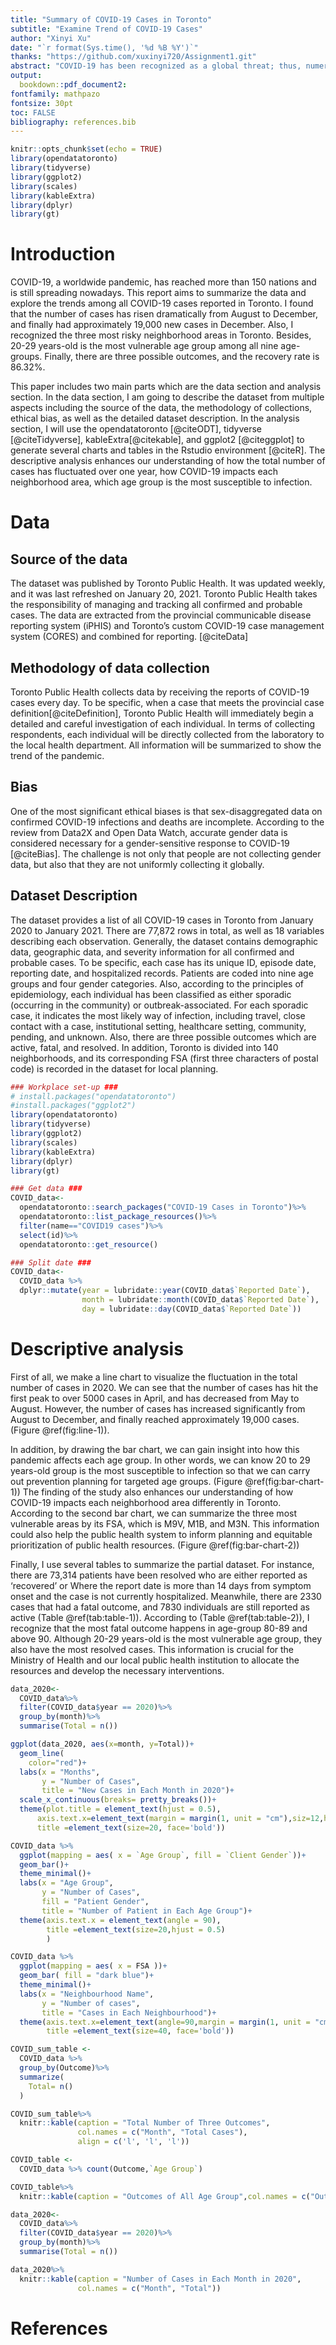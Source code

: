 ---
title: "Summary of COVID-19 Cases in Toronto"
subtitle: "Examine Trend of COVID-19 Cases"
author: "Xinyi Xu"
date: "`r format(Sys.time(), '%d %B %Y')`"
thanks: "https://github.com/xuxinyi720/Assignment1.git"
abstract: "COVID-19 has been recognized as a global threat; thus, numerous studies have been conducted in order to control and prevent this pandemic. I am going to use the dataset from Toronto Public Healthto summarize and analyze data to find how the pandemic is evolving, and assess severity and risk in Toronto. It is crucial for the Ministry of Health and our local public health institution to have an in-depth understanding of the disease and develop the necessary interventions to prevent further spread."
output:
  bookdown::pdf_document2:
fontfamily: mathpazo
fontsize: 30pt
toc: FALSE
bibliography: references.bib
---

```{r Workplace setup, include=FALSE}
knitr::opts_chunk$set(echo = TRUE)
library(opendatatoronto)
library(tidyverse)
library(ggplot2)
library(scales)
library(kableExtra)
library(dplyr)
library(gt)
```

# Introduction

COVID-19, a worldwide pandemic, has reached more than 150 nations and is still spreading nowadays. This report aims to summarize the data and explore the trends among all COVID-19 cases reported in Toronto. I found that the number of cases has risen dramatically from August to December, and finally had approximately 19,000 new cases in December. Also, I recognized the three most risky neighborhood areas in Toronto. Besides, 20-29 years-old is the most vulnerable age group among all nine age-groups. Finally, there are three possible outcomes, and the recovery rate is 86.32%.

This paper includes two main parts which are the data section and analysis section. In the data section, I am going to describe the dataset from multiple aspects including the source of the data, the methodology of collections, ethical bias, as well as the detailed dataset description. In the analysis section, I will use the opendatatoronto [@citeODT], tidyverse [@citeTidyverse], kableExtra[@citekable], and ggplot2 [@citeggplot] to generate several charts and tables in the Rstudio environment [@citeR].  The descriptive analysis enhances our understanding of how the total number of cases has fluctuated over one year, how COVID-19 impacts each neighborhood area, which age group is the most susceptible to infection.


# Data
## Source of the data
The dataset was published by Toronto Public Health. It was updated weekly, and it was last refreshed on January 20, 2021. Toronto Public Health takes the responsibility of managing and tracking all confirmed and probable cases. The data are extracted from the provincial communicable disease reporting system (iPHIS) and Toronto's custom COVID-19 case management system (CORES) and combined for reporting. [@citeData]

## Methodology of data collection
Toronto Public Health collects data by receiving the reports of COVID-19 cases every day. To be specific, when a case that meets the provincial case definition[@citeDefinition], Toronto Public Health will immediately begin a detailed and careful investigation of each individual. In terms of collecting respondents, each individual will be directly collected from the laboratory to the local health department. All information will be summarized to show the trend of the pandemic. 

## Bias
One of the most significant ethical biases is that sex-disaggregated data on confirmed COVID-19 infections and deaths are incomplete. According to the review from Data2X and Open Data Watch, accurate gender data is considered necessary for a gender-sensitive response to COVID-19 [@citeBias]. The challenge is not only that people are not collecting gender data, but also that they are not uniformly collecting it globally. 


## Dataset Description
The dataset provides a list of all COVID-19 cases in Toronto from January 2020 to January 2021. There are 77,872 rows in total, as well as 18 variables describing each observation. Generally, the dataset contains demographic data, geographic data, and severity information for all confirmed and probable cases. To be specific, each case has its unique ID, episode date, reporting date, and hospitalized records. Patients are coded into nine age groups and four gender categories. Also, according to the principles of epidemiology, each individual has been classified as either sporadic (occurring in the community) or outbreak-associated. For each sporadic case, it indicates the most likely way of infection, including travel, close contact with a case, institutional setting, healthcare setting, community, pending, and unknown. Also, there are three possible outcomes which are active, fatal, and resolved. In addition, Toronto is divided into 140 neighborhoods, and its corresponding FSA (first three characters of postal code) is recorded in the dataset for local planning.


```{r Workplace set-up, message=FALSE, echo = FALSE}
### Workplace set-up ###
# install.packages("opendatatoronto")
#install.packages("ggplot2")
library(opendatatoronto)
library(tidyverse)
library(ggplot2)
library(scales)
library(kableExtra)
library(dplyr)
library(gt)
```


```{r Get data, message=FALSE, echo = FALSE}
### Get data ###
COVID_data<- 
  opendatatoronto::search_packages("COVID-19 Cases in Toronto")%>%
  opendatatoronto::list_package_resources()%>%
  filter(name=="COVID19 cases")%>%
  select(id)%>%
  opendatatoronto::get_resource()

### Split date ###
COVID_data<- 
  COVID_data %>%
  dplyr::mutate(year = lubridate::year(COVID_data$`Reported Date`), 
                month = lubridate::month(COVID_data$`Reported Date`), 
                day = lubridate::day(COVID_data$`Reported Date`))
```

# Descriptive analysis


First of all, we make a line chart to visualize the fluctuation in the total number of cases in 2020. We can see that the number of cases has hit the first peak to over 5000 cases in April, and has decreased from May to August. However, the number of cases has increased significantly from August to December, and finally reached approximately 19,000 cases.(Figure \@ref(fig:line-1)). 

In addition, by drawing the bar chart, we can gain insight into how this pandemic affects each age group. In other words, we can know 20 to 29 years-old group is the most susceptible to infection so that we can carry out prevention planning for targeted age groups. (Figure \@ref(fig:bar-chart-1))
The finding of the study also enhances our understanding of how COVID-19 impacts each neighborhood area differently in Toronto. According to the second bar chart, we can summarize the three most vulnerable areas by its FSA, which is M9V, M1B, and M3N. This information could also help the public health system to inform planning and equitable prioritization of public health resources. 
(Figure \@ref(fig:bar-chart-2))

Finally, I use several tables to summarize the partial dataset. For instance, there are 73,314 patients have been resolved who are either reported as 'recovered' or Where the report date is more than 14 days from symptom onset and the case is not currently hospitalized. Meanwhile, there are 2330 cases that had a fatal outcome, and 7830 individuals are still reported as active (Table \@ref(tab:table-1)). According to (Table \@ref(tab:table-2)), I recognize that the most fatal outcome happens in age-group 80-89 and above 90. Although 20-29 years-old is the most vulnerable age group, they also have the most resolved cases. This information is crucial for the Ministry of Health and our local public health institution to allocate the resources and develop the necessary interventions.


\newpage
```{r line-1, fig.cap="line-1",warning=FALSE,message=FALSE, echo = FALSE, fig.width=8, fig.height=6}
data_2020<-
  COVID_data%>%
  filter(COVID_data$year == 2020)%>%
  group_by(month)%>%
  summarise(Total = n())

ggplot(data_2020, aes(x=month, y=Total))+
  geom_line( 
    color="red")+
  labs(x = "Months",
       y = "Number of Cases",
       title = "New Cases in Each Month in 2020")+
  scale_x_continuous(breaks= pretty_breaks())+
  theme(plot.title = element_text(hjust = 0.5),
      axis.text.x=element_text(margin = margin(1, unit = "cm"),siz=12,hjust = 0.5, vjust =1),
      title =element_text(size=20, face='bold'))
```




```{r bar-chart-1,fig.cap="bar-chart-1",warning=FALSE,message=FALSE,echo = FALSE, fig.width=10, fig.height=8}
COVID_data %>%
  ggplot(mapping = aes( x = `Age Group`, fill = `Client Gender`))+
  geom_bar()+
  theme_minimal()+
  labs(x = "Age Group",
       y = "Number of Cases",
       fill = "Patient Gender",
       title = "Number of Patient in Each Age Group")+
  theme(axis.text.x = element_text(angle = 90),
        title =element_text(size=20,hjust = 0.5)
        )
```


```{r bar-chart-2, fig.cap="bar-chart-2",warning=FALSE,message=FALSE,echo = FALSE, fig.width=25, fig.height=15}
COVID_data %>%
  ggplot(mapping = aes( x = FSA ))+
  geom_bar( fill = "dark blue")+
  theme_minimal()+
  labs(x = "Neighbourhood Name",
       y = "Number of cases",
       title = "Cases in Each Neighbourhood")+
  theme(axis.text.x=element_text(angle=90,margin = margin(1, unit = "cm"),siz=12,hjust = 0.5, vjust =1),
        title =element_text(size=40, face='bold'))

```



```{r table-1, tab.cap="table-1",warning=FALSE, message=FALSE,echo = FALSE, fig.width=100, fig.height=100}
COVID_sum_table <-
  COVID_data %>%
  group_by(Outcome)%>%
  summarize(
    Total= n()
  )

COVID_sum_table%>%
  knitr::kable(caption = "Total Number of Three Outcomes", 
               col.names = c("Month", "Total Cases"),
               align = c('l', 'l', 'l'))
```


```{r table-2, tab.cap="table-2",message=FALSE,warning=FALSE, echo = FALSE, fig.width=10, fig.height=20}
COVID_table <-
  COVID_data %>% count(Outcome,`Age Group`)

COVID_table%>%
  knitr::kable(caption = "Outcomes of All Age Group",col.names = c("Outcome", "Age Group", "Total"))
```


```{r table-3, tab.cap="table-3",message=FALSE,warning=FALSE，echo = FALSE, fig.width=10, fig.height=20}
data_2020<-
  COVID_data%>%
  filter(COVID_data$year == 2020)%>%
  group_by(month)%>%
  summarise(Total = n())

data_2020%>%
  knitr::kable(caption = "Number of Cases in Each Month in 2020", 
               col.names = c("Month", "Total"))
```





\newpage
# References
